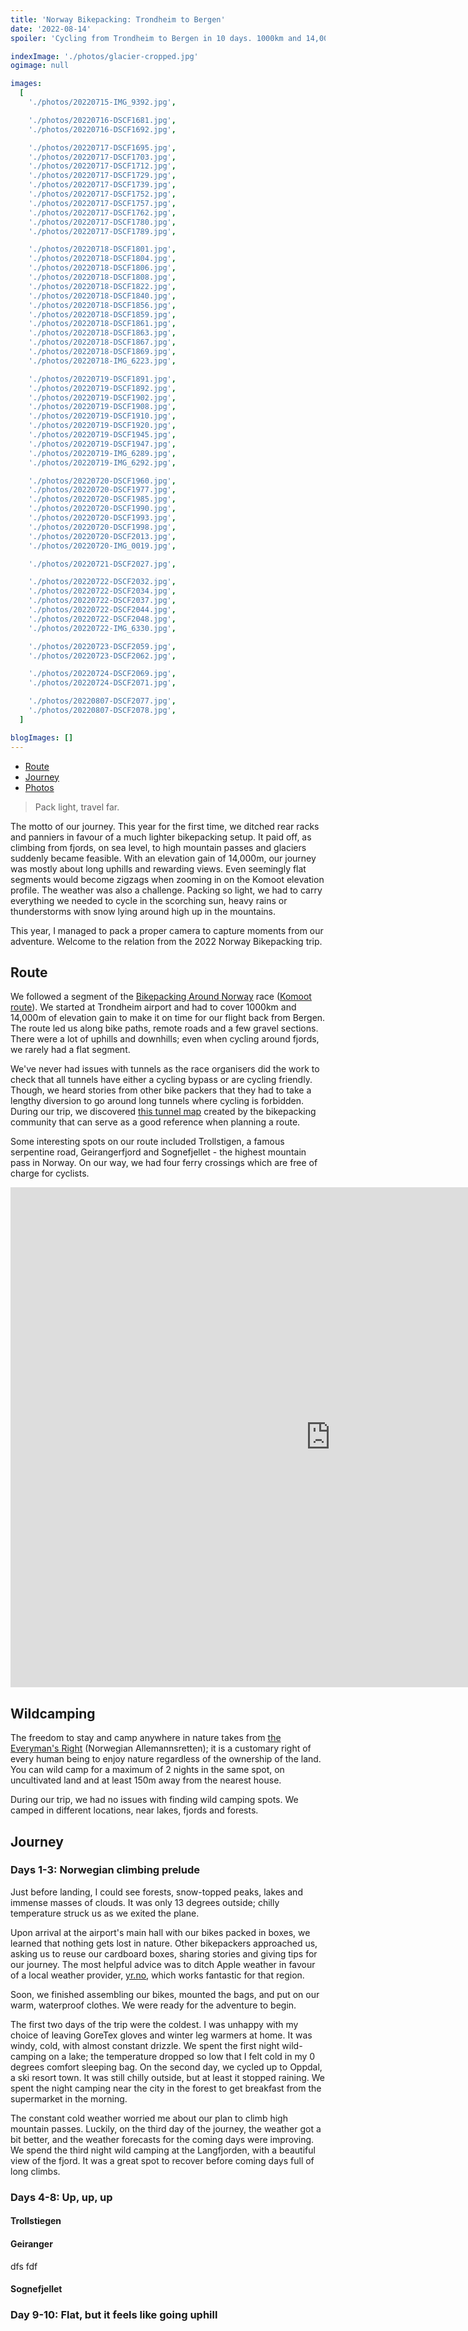 ```yaml
---
title: 'Norway Bikepacking: Trondheim to Bergen'
date: '2022-08-14'
spoiler: 'Cycling from Trondheim to Bergen in 10 days. 1000km and 14,000m of elevation gain. Fjords, ferries and glaciers.'

indexImage: './photos/glacier-cropped.jpg'
ogimage: null

images:
  [
    './photos/20220715-IMG_9392.jpg',

    './photos/20220716-DSCF1681.jpg',
    './photos/20220716-DSCF1692.jpg',

    './photos/20220717-DSCF1695.jpg',
    './photos/20220717-DSCF1703.jpg',
    './photos/20220717-DSCF1712.jpg',
    './photos/20220717-DSCF1729.jpg',
    './photos/20220717-DSCF1739.jpg',
    './photos/20220717-DSCF1752.jpg',
    './photos/20220717-DSCF1757.jpg',
    './photos/20220717-DSCF1762.jpg',
    './photos/20220717-DSCF1780.jpg',
    './photos/20220717-DSCF1789.jpg',

    './photos/20220718-DSCF1801.jpg',
    './photos/20220718-DSCF1804.jpg',
    './photos/20220718-DSCF1806.jpg',
    './photos/20220718-DSCF1808.jpg',
    './photos/20220718-DSCF1822.jpg',
    './photos/20220718-DSCF1840.jpg',
    './photos/20220718-DSCF1856.jpg',
    './photos/20220718-DSCF1859.jpg',
    './photos/20220718-DSCF1861.jpg',
    './photos/20220718-DSCF1863.jpg',
    './photos/20220718-DSCF1867.jpg',
    './photos/20220718-DSCF1869.jpg',
    './photos/20220718-IMG_6223.jpg',

    './photos/20220719-DSCF1891.jpg',
    './photos/20220719-DSCF1892.jpg',
    './photos/20220719-DSCF1902.jpg',
    './photos/20220719-DSCF1908.jpg',
    './photos/20220719-DSCF1910.jpg',
    './photos/20220719-DSCF1920.jpg',
    './photos/20220719-DSCF1945.jpg',
    './photos/20220719-DSCF1947.jpg',
    './photos/20220719-IMG_6289.jpg',
    './photos/20220719-IMG_6292.jpg',

    './photos/20220720-DSCF1960.jpg',
    './photos/20220720-DSCF1977.jpg',
    './photos/20220720-DSCF1985.jpg',
    './photos/20220720-DSCF1990.jpg',
    './photos/20220720-DSCF1993.jpg',
    './photos/20220720-DSCF1998.jpg',
    './photos/20220720-DSCF2013.jpg',
    './photos/20220720-IMG_0019.jpg',

    './photos/20220721-DSCF2027.jpg',

    './photos/20220722-DSCF2032.jpg',
    './photos/20220722-DSCF2034.jpg',
    './photos/20220722-DSCF2037.jpg',
    './photos/20220722-DSCF2044.jpg',
    './photos/20220722-DSCF2048.jpg',
    './photos/20220722-IMG_6330.jpg',

    './photos/20220723-DSCF2059.jpg',
    './photos/20220723-DSCF2062.jpg',

    './photos/20220724-DSCF2069.jpg',
    './photos/20220724-DSCF2071.jpg',

    './photos/20220807-DSCF2077.jpg',
    './photos/20220807-DSCF2078.jpg',
  ]

blogImages: []
---
```


- [Route](#route)
- [Journey](#part-2-the-hike)
- [Photos](#image-gallery)

<MakeItBigContainer>
  <ImageComponent
    image={props.frontmatter.images[41]}
    alt="Glacier Cycling"
  ></ImageComponent>
</MakeItBigContainer>

> Pack light, travel far.

The motto of our journey. This year for the first time, we ditched rear racks and panniers in favour of a much lighter bikepacking setup. It paid off, as climbing from fjords, on sea level, to high mountain passes and glaciers suddenly became feasible. With an elevation gain of 14,000m, our journey was mostly about long uphills and rewarding views. Even seemingly flat segments would become zigzags when zooming in on the Komoot elevation profile. The weather was also a challenge. Packing so light, we had to carry everything we needed to cycle in the scorching sun, heavy rains or thunderstorms with snow lying around high up in the mountains.

This year, I managed to pack a proper camera to capture moments from our adventure. Welcome to the relation from the 2022 Norway Bikepacking trip.

## Route

We followed a segment of the [Bikepacking Around Norway](https://www.adventurebikeracing.com/aroundnorway/) race ([Komoot route](https://www.komoot.com/collection/1305106/-around-norway)). We started at Trondheim airport and had to cover 1000km and 14,000m of elevation gain to make it on time for our flight back from Bergen. The route led us along bike paths, remote roads and a few gravel sections. There were a lot of uphills and downhills; even when cycling around fjords, we rarely had a flat segment.

We've never had issues with tunnels as the race organisers did the work to check that all tunnels have either a cycling bypass or are cycling friendly. Though, we heard stories from other bike packers that they had to take a lengthy diversion to go around long tunnels where cycling is forbidden. During our trip, we discovered [this tunnel map](https://www.cycletourer.co.uk/maps/tunnelmap.shtml) created by the bikepacking community that can serve as a good reference when planning a route.

Some interesting spots on our route included Trollstigen, a famous serpentine road, Geirangerfjord and Sognefjellet - the highest mountain pass in Norway. On our way, we had four ferry crossings which are free of charge for cyclists.

<MakeItBigContainer>
  <IFrameContainer>
    <iframe
      src="https://www.komoot.com/tour/752460002/embed?profile=1"
      width="1024"
      height="800"
      frameborder="0"
      scrolling="no"
    ></iframe>
  </IFrameContainer>
</MakeItBigContainer>

## Wildcamping

The freedom to stay and camp anywhere in nature takes from [the Everyman's Right](https://www.lifeinnorway.net/camping-in-norway/) (Norwegian Allemannsretten); it is a customary right of every human being to enjoy nature regardless of the ownership of the land. You can wild camp for a maximum of 2 nights in the same spot, on uncultivated land and at least 150m away from the nearest house.

During our trip, we had no issues with finding wild camping spots. We camped in different locations, near lakes, fjords and forests.

## Journey

### Days 1-3: Norwegian climbing prelude

Just before landing, I could see forests, snow-topped peaks, lakes and immense masses of clouds. It was only 13 degrees outside; chilly temperature struck us as we exited the plane.

Upon arrival at the airport's main hall with our bikes packed in boxes, we learned that nothing gets lost in nature. Other bikepackers approached us, asking us to reuse our cardboard boxes, sharing stories and giving tips for our journey. The most helpful advice was to ditch Apple weather in favour of a local weather provider, [yr.no](https://www.yr.no/), which works fantastic for that region.

Soon, we finished assembling our bikes, mounted the bags, and put on our warm, waterproof clothes. We were ready for the adventure to begin.

<MakeItBigContainer>
  <ImageComponent
    image={props.frontmatter.images[0]}
    alt="Glacier Cycling"
  ></ImageComponent>
</MakeItBigContainer>

The first two days of the trip were the coldest. I was unhappy with my choice of leaving GoreTex gloves and winter leg warmers at home. It was windy, cold, with almost constant drizzle. We spent the first night wild-camping on a lake; the temperature dropped so low that I felt cold in my 0 degrees comfort sleeping bag. On the second day, we cycled up to Oppdal, a ski resort town. It was still chilly outside, but at least it stopped raining. We spent the night camping near the city in the forest to get breakfast from the supermarket in the morning.

The constant cold weather worried me about our plan to climb high mountain passes. Luckily, on the third day of the journey, the weather got a bit better, and the weather forecasts for the coming days were improving. We spend the third night wild camping at the Langfjorden, with a beautiful view of the fjord. It was a great spot to recover before coming days full of long climbs.

<MakeItBigContainer>
  <ImageComponent
    image={props.frontmatter.images[2]}
    alt="Glacier Cycling"
    isRow
  ></ImageComponent>
  <ThreePhotosContainer>
    <ImageComponent
      image={props.frontmatter.images[12]}
      alt="Glacier Cycling"
      isRow
    ></ImageComponent>
    <ImageComponent
      image={props.frontmatter.images[1]}
      alt="Glacier Cycling"
      noPadding
    ></ImageComponent>
    <ImageComponent
      image={props.frontmatter.images[11]}
      alt="Glacier Cycling"
      isRow
    ></ImageComponent>
  </ThreePhotosContainer>
  <Container>
    <Column>
      <ImageComponent
        image={props.frontmatter.images[7]}
        alt="Glacier Cycling"
        isRow
      ></ImageComponent>
    </Column>
    <Column>
      <ImageComponent
        image={props.frontmatter.images[9]}
        alt="Glacier Cycling"
        isRow
      ></ImageComponent>
    </Column>
    <Column>
      <ImageComponent
        image={props.frontmatter.images[10]}
        alt="Glacier Cycling"
        isRow
      ></ImageComponent>
    </Column>
  </Container>
</MakeItBigContainer>

### Days 4-8: Up, up, up

#### Trollstiegen

<MakeItBigContainer>
  <ImageComponent
    image={props.frontmatter.images[19]}
    alt="Glacier Cycling"
    isRow
  ></ImageComponent>
  <ThreePhotosContainer>
    <ImageComponent
      image={props.frontmatter.images[23]}
      alt="Glacier Cycling"
      isRow
    ></ImageComponent>
    <ImageComponent
      image={props.frontmatter.images[22]}
      alt="Glacier Cycling"
      noPadding
    ></ImageComponent>
    <ImageComponent
      image={props.frontmatter.images[25]}
      alt="Glacier Cycling"
      isRow
    ></ImageComponent>
  </ThreePhotosContainer>
</MakeItBigContainer>

#### Geiranger

dfs
fdf

<MakeItBigContainer>
  <ThreePhotosContainer>
    <ImageComponent
      image={props.frontmatter.images[28]}
      alt="Glacier Cycling"
      isRow
    ></ImageComponent>
    <ImageComponent
      image={props.frontmatter.images[33]}
      alt="Glacier Cycling"
      noPadding
    ></ImageComponent>
    <ImageComponent
      image={props.frontmatter.images[34]}
      alt="Glacier Cycling"
      isRow
    ></ImageComponent>
  </ThreePhotosContainer>
  <Container>
    <Column>
      <ImageComponent
        image={props.frontmatter.images[26]}
        alt="Glacier Cycling"
        isRow
      ></ImageComponent>
    </Column>
    <Column>
      <ImageComponent
        image={props.frontmatter.images[31]}
        alt="Glacier Cycling"
        isRow
      ></ImageComponent>
    </Column>
  </Container>
</MakeItBigContainer>

#### Sognefjellet

<MakeItBigContainer>
  <ImageComponent
    image={props.frontmatter.images[36]}
    alt="Glacier Cycling"
    isRow
  ></ImageComponent>
  <ThreePhotosContainer>
    <ImageComponent
      image={props.frontmatter.images[37]}
      alt="Glacier Cycling"
      isRow
    ></ImageComponent>
    <ImageComponent
      image={props.frontmatter.images[40]}
      alt="Glacier Cycling"
      noPadding
    ></ImageComponent>
    <ImageComponent
      image={props.frontmatter.images[39]}
      alt="Glacier Cycling"
      isRow
    ></ImageComponent>
  </ThreePhotosContainer>
  <ImageComponent
    image={props.frontmatter.images[41]}
    alt="Glacier Cycling"
    isRow
  ></ImageComponent>
</MakeItBigContainer>

### Day 9-10: Flat, but it feels like going uphill

<ImageGallery images={props.frontmatter.images}></ImageGallery>
